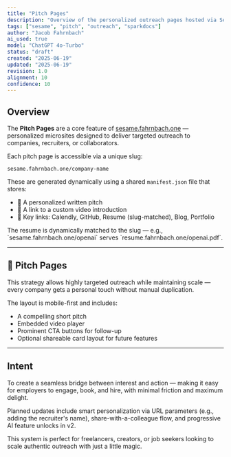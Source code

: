 ```yaml
---
title: "Pitch Pages"
description: "Overview of the personalized outreach pages hosted via Sesame, designed to deliver tailored content to recruiters and companies."
tags: ["sesame", "pitch", "outreach", "sparkdocs"]
author: "Jacob Fahrnbach"
ai_used: true
model: "ChatGPT 4o-Turbo"
status: "draft"
created: "2025-06-19"
updated: "2025-06-19"
revision: 1.0
alignment: 10
confidence: 10
---
```


## Overview

The **Pitch Pages** are a core feature of [sesame.fahrnbach.one](https://sesame.fahrnbach.one) — personalized microsites designed to deliver targeted outreach to companies, recruiters, or collaborators.

Each pitch page is accessible via a unique slug:
```
sesame.fahrnbach.one/company-name
```

These are generated dynamically using a shared `manifest.json` file that stores:
- 📝 A personalized written pitch
- 🎥 A link to a custom video introduction
- 🔗 Key links: Calendly, GitHub, Resume (slug-matched), Blog, Portfolio

<Aside type="note">
The resume is dynamically matched to the slug — e.g., `sesame.fahrnbach.one/openai` serves `resume.fahrnbach.one/openai.pdf`.
</Aside>

---

##  🎯 Pitch Pages

This strategy allows highly targeted outreach while maintaining scale — every company gets a personal touch without manual duplication.

The layout is mobile-first and includes:
- A compelling short pitch
- Embedded video player
- Prominent CTA buttons for follow-up
- Optional shareable card layout for future features

---

## Intent

To create a seamless bridge between interest and action — making it easy for employers to engage, book, and hire, with minimal friction and maximum delight.

Planned updates include smart personalization via URL parameters (e.g., adding the recruiter's name), share-with-a-colleague flow, and progressive AI feature unlocks in v2.

<Aside type="tip">
This system is perfect for freelancers, creators, or job seekers looking to scale authentic outreach with just a little magic.
</Aside>
